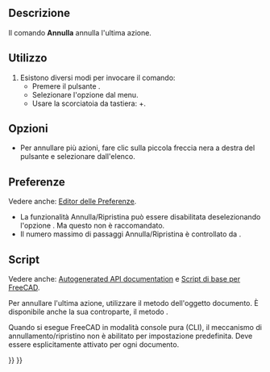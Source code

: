 <languages/>

{{Docnav/it
|
|[[Std_Redo/it|Ripristina]]
|[[Std_Edit_Menu/it|Menu Modifica]]
|IconL=
|IconR=Std_Redo.svg
|IconC=Freecad.svg
}}

{{GuiCommand/it
|Name=Std_Undo
|Name/it=Annulla
|MenuLocation=Modifica → Annulla
|Workbenches=Tutti
|Shortcut={{KEY|Ctrl}}+{{KEY|Z}}
|SeeAlso=[[Std_Redo/it|Ripristina]]
}}

<span id="Description"></span>
==Descrizione==

Il comando '''Annulla''' annulla l'ultima azione.

<span id="Usage"></span>
==Utilizzo==

# Esistono diversi modi per invocare il comando:
#* Premere il pulsante {{Button|[[Image:Std_Undo.svg|16px]] Annulla}}.
#* Selezionare l'opzione {{MenuCommand|Modifica → [[Image:Std_Undo.svg|16px]] Annulla}} dal menu.
#* Usare la scorciatoia da tastiera: {{KEY|Ctrl}}+{{KEY|Z}}.

<span id="Options"></span>
==Opzioni==

* Per annullare più azioni, fare clic sulla piccola freccia nera a destra del pulsante {{Button|[[Image:Std_Undo.svg|16px]] Annulla}} e selezionare dall'elenco.

<span id="Preferences"></span>
==Preferenze==

Vedere anche: [[Preferences_Editor/it|Editor delle Preferenze]].

* La funzionalità Annulla/Ripristina può essere disabilitata deselezionando l'opzione {{MenuCommand|Modifica → Preferenze... → Generale → Documento → Utilizzo di Annulla/Ripristina sui documenti}}. Ma questo non è raccomandato.
* Il numero massimo di passaggi Annulla/Ripristina è controllato da {{MenuCommand|Modifica → Preferenze... → Generale → Documento → Numero massimo di passaggi Annulla/Ripristina}}.

<span id="Scripting"></span>
==Script==

Vedere anche: [https://freecad.github.io/SourceDoc/ Autogenerated API documentation] e [[FreeCAD_Scripting_Basics/it|Script di base per FreeCAD]].

Per annullare l'ultima azione, utilizzare il metodo {{incode|undo}} dell'oggetto documento. È disponibile anche la sua controparte, il metodo {{incode|redo}}.

{{Code|code=
import FreeCAD

FreeCAD.ActiveDocument.undo()
}}

Quando si esegue FreeCAD in modalità console pura (CLI), il meccanismo di annullamento/ripristino non è abilitato per impostazione predefinita. Deve essere esplicitamente attivato per ogni documento.

{{Code|code=
import FreeCAD

FreeCAD.ActiveDocument.UndoMode = 1
}}


{{Docnav/it
|
|[[Std_Redo/it|Ripristina]]
|[[Std_Edit_Menu/it|Menu Modifica]]
|IconL=
|IconR=Std_Redo.svg
|IconC=Freecad.svg
}}

{{Std_Base_navi{{#translation:}}}}
{{Userdocnavi{{#translation:}}}}